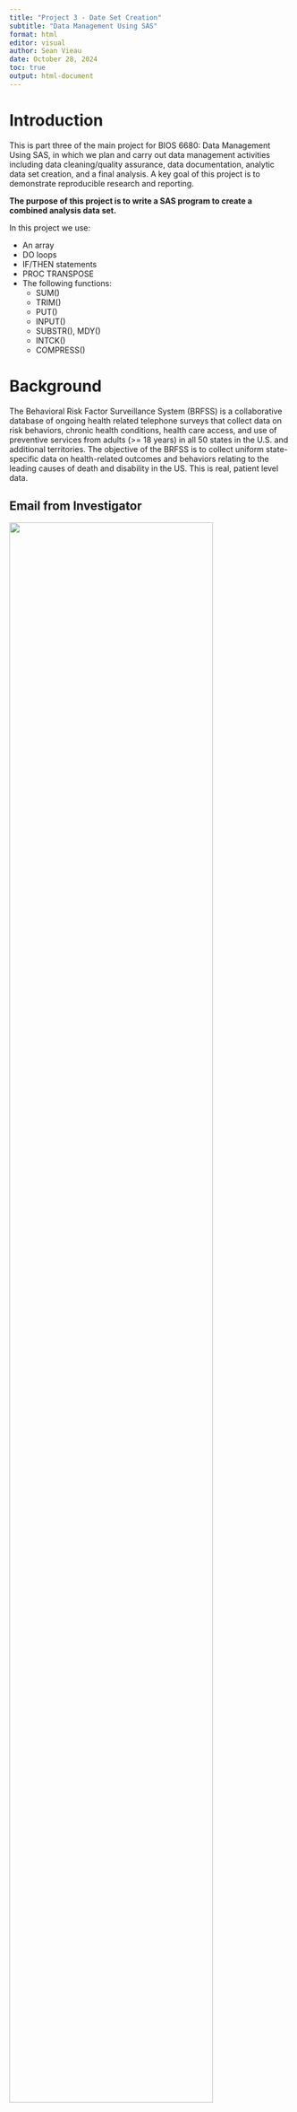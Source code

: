 ```yaml
---
title: "Project 3 - Date Set Creation"
subtitle: "Data Management Using SAS"
format: html
editor: visual
author: Sean Vieau
date: October 28, 2024
toc: true
output: html-document
---
```


# Introduction

This is part three of the main project for BIOS 6680: Data Management Using SAS, in which we plan and carry out data management activities including data cleaning/quality assurance, data documentation, analytic data set creation, and a final analysis. A key goal of this project is to demonstrate reproducible research and reporting.

**The purpose of this project is to write a SAS program to create a combined analysis data set.**

In this project we use:

-   An array
-   DO loops
-   IF/THEN statements
-   PROC TRANSPOSE
-   The following functions:
    -   SUM()
    -   TRIM()
    -   PUT()
    -   INPUT()
    -   SUBSTR(), MDY()
    -   INTCK()
    -   COMPRESS()

# Background

The Behavioral Risk Factor Surveillance System (BRFSS) is a collaborative database of ongoing health related telephone surveys that collect data on risk behaviors, chronic health conditions, health care access, and use of preventive services from adults (\>= 18 years) in all 50 states in the U.S. and additional territories. The objective of the BRFSS is to collect uniform state-specific data on health-related outcomes and behaviors relating to the leading causes of death and disability in the US. This is real, patient level data.

## Email from Investigator

![](images/clipboard-312165149.png){fig-align="center" width="85%"}

#### Main Research Question

The researcher's main question is whether there is a significant difference in BMI between California and North Carolina.

#### Desired Data Set

They are only interested in including the following states: California, Colorado, Connecticut, Delaware, New Mexico, North Carolina, and West Virginia.

The investigator has asked us to create and merge the following data sets:

![](images/clipboard-3895198399.png){fig-align="center" width="70%"}

![](images/clipboard-3927233926.png){fig-align="center" width="70%"}

![](images/clipboard-2794684053.png){fig-align="center" width="70%"}

![](images/clipboard-2166764461.png){fig-align="center" width="70%"}

# Step 0: Connect to SAS

This document was created in RStudio with Quarto.

To code in SAS we first need to connect RStudio to the SAS server.

```r
# This code connects to SAS On Demand
library(configSAS)
configSAS::set_sas_engine()

#  This code allows you to run ```{sas}``` chunks
sas = knitr::opts_chunk$get("sas")
```

# Step 1: Create Libraries

Then we will create the necessary libraries.

```sas

* Set Courseroot;
%LET CourseRoot = /home/u63376223/sasuser.v94/Data Management Using SAS;

* Create libraries;
LIBNAME Source "&CourseRoot/BRFSS/Data/1_Source";
LIBNAME Impt "&CourseRoot/BRFSS/Data/2_Import";
```

# Step 2: Read In Data {#Read}

Here we will import the data sets.

::: panel-tabset
## Reference Table

#### Import and Transpose Data

```sas
#| results: "hide"
* Import the reference table;
TITLE "Reference Table";
DATA Impt.ref_table;
    SET "&CourseRoot/BRFSS/Data/1_Source/ref_table (1).sas7bdat";
RUN;

* Transpose it to wideform;
PROC TRANSPOSE DATA = Impt.ref_table
	OUT = Impt.ref_table_long;  
	VAR COL1--COL29803;     
	RUN;  
	
* Process the transposed data (drop out the _NAME_ coulumn); 
DATA Impt.ref_table_long;    
	SET Impt.ref_table_long;    
	DROP _NAME_; 
	RUN;
```

#### View Data

```sas

* Check contents to ensure correct data types;
ODS SELECT VARIABLES;
PROC CONTENTS DATA = Impt.ref_table_long;
	RUN;
	
* Visualize data set;
PROC PRINT DATA = Impt.ref_table_long (OBS = 10);
	RUN;
```

Dispcode should be numeric, but all values are also missing. I believe this is intentional so we do not need to address. All other variables look correct.

The reference table looks good and has been transposed correctly.

[Top of Tabset](#Read)

## Demographics

#### Import Data

```sas
#| results: "hide"

* Import demographics data set;
TITLE "Demographics";
PROC IMPORT 
        DATAFILE =  "&CourseRoot/BRFSS/Data/1_Source/demographics (2).xlsx"
        OUT     =   Impt.Demographics
        DBMS    =   XLSX
        REPLACE;
RUN;
```

#### View Data

```sas
* Check contents to ensure correct data types;
ODS SELECT VARIABLES;
PROC CONTENTS DATA = Impt.DEMOGRAPHICS;
	RUN;
	
* Visualize data set;
PROC PRINT DATA = Impt.Demographics (OBS = 10);
	RUN;
```

All Demographics variables are the correct length and type.

[Top of Tabset](#Read)

## Outcomes {#outcomes}

#### Import Data

```sas
#| results: "hide"
* Import the dataset;
TITLE "Outcomes";
PROC IMPORT DATAFILE="&CourseRoot/BRFSS/Data/1_Source/outcomes (1).csv"
            OUT=Impt.Outcomes
            DBMS=CSV
            REPLACE;
     GETNAMES=YES;
     GUESSINGROWS=MAX; /* Ensures that SAS scans more rows to determine the correct data types */
     RUN;
```

#### View Data

```sas
* Check contents to ensure correct data types;
ODS SELECT VARIABLES;
PROC CONTENTS DATA = Impt.Outcomes;
	RUN;
            
* Examine data;
PROC PRINT DATA = Impt.Outcomes (OBS = 10);
  RUN;
```

All Outcomes variables are the correct length and type.

[Top of Tabset](#Read)

## Risk Factors

#### Import Data

```sas
#| results: "hide"
* Import risk factors;
TITLE "Risk Factors";
PROC IMPORT 
        DATAFILE =  "&CourseRoot/BRFSS/Data/1_Source/riskfactors (1).xlsx"
        OUT     =   Impt.Risk
        DBMS    =   XLSX
        REPLACE ;
    RUN;
```

#### View Data

```sas
* Check contents to ensure correct data types;
ODS SELECT VARIABLES;
PROC CONTENTS DATA = Impt.Risk;
	RUN;

* Visualize data set;
PROC PRINT DATA = Impt.Risk (OBS = 10);
	RUN;
```

All Risk Factors variables are the correct length and type.

[Top of Tabset](#Read)
:::

# Step 3: Create Demographics Data Set {#Demo}

::: panel-tabset
## Race

#### Create Format

```sas
#| results: "hide"
* Create FORMAT for race;
TITLE "Demographics: Race";
PROC FORMAT;
	VALUE RaceCd
			1 = "Non-Hispanic White"
			2 = "Non-Hispanic Black"
			3 = "Non-Hispanic American Indian or Alaskan Native"
			4 = "Hispanic"
			5 = "Other";
	RUN;
```

#### Create Variable

```sas
#| results: "hide"
* Use boolean logic to create RaceCd variable per PI specifications;
DATA Impt.Demographics;
	SET Impt.Demographics;
		IF _PRACE2 = . 						 THEN RaceCd = .;
		ELSE IF _PRACE2 = 1 AND _HISPANC = 2 THEN RaceCd = 1;
		ELSE IF _PRACE2 = 2 AND _HISPANC = 2 THEN RaceCd = 2;
		ELSE IF _PRACE2 = 3 AND _HISPANC = 2 THEN RaceCd = 3;
		ELSE IF				    _HISPANC = 1 THEN RaceCd = 4;
		ELSE 									  RaceCd = 5;
	ATTRIB RaceCd LABEL = "Race" FORMAT = RaceCd.;
	RUN;
```

#### Double Check for Correct Assignment

```sas
* Double check for correct assignment;
PROC PRINT DATA = Impt.Demographics (OBS = 10);
	VAR _PRACE2 _HISPANC RaceCd;
	FORMAT RaceCd RaceCd.;
	RUN;
```

All correct.

[Top of Tabset](#Demo)

## Insurance

#### Create Format

```sas
#| results: "hide"
* Create FORMAT for insurance;
TITLE "Demographics: Insurance";
PROC FORMAT;
	VALUE InsuranceCd
			1 = "Private/commercial/Medicare/Medigap"
			2 = "Medicaid/CHIP"
			3 = "Tricare"
			4 = "Indian Health Services"
			5 = "Other"
			6 = "None/Uninsured/Unknown";
	RUN;
```

#### Create Variable

```sas
#| results: "hide"
* Create Insurance variable per PI specifications;
DATA Impt.Demographics;
	SET Impt.Demographics;
		IF 		PRIMINSR in (1, 2, 3, 4) THEN InsuranceCd = 1;
		ELSE IF PRIMINSR in (5,6)		 THEN InsuranceCd = 2;
		ELSE IF PRIMINSR = 7 			 THEN InsuranceCd = 3;
		ELSE IF PRIMINSR = 8			 THEN InsuranceCd = 4;
		ELSE IF PRIMINSR in (9,10)		 THEN InsuranceCd = 5;
		ELSE 								  InsuranceCd = 6;
	ATTRIB InsuranceCd LABEL = "Insurance" FORMAT = InsuranceCd.;
	RUN;
```

#### Double Check for Correct Assignment

```sas
* Double check for correct assignment;
PROC PRINT DATA = Impt.Demographics (OBS = 10);
	VAR PRIMINSR InsuranceCd;
	FORMAT InsuranceCd InsuranceCd.;
	RUN;
```

All correct.

[Top of Tabset](#Demo)

## Education

#### Create Format

```sas
#| results: "hide"
* Create FORMAT for Education;
TITLE "Demographics: Education";
PROC FORMAT;
	VALUE EducationCd
			1 = "<High School"
			2 = "Graduated High School"
			3 = "Some College"
			4 = "4+ Year College Degree";
	RUN;
```

#### Create Variable

```sas
#| results: "hide"
* Create Education variable per PI specifications;
DATA Impt.Demographics;
	SET Impt.Demographics;
		IF 		EDUCA IN(.,9) 	THEN EducationCd = .;
		ELSE IF EDUCA IN(1,2,3) THEN EducationCd = 1;
		ELSE IF EDUCA = 4		THEN EducationCd = 2;
		ELSE IF EDUCA = 5		THEN EducationCd = 3;
		ELSE 						 EducationCd = 4;
	ATTRIB EducationCd LABEL = "Education" FORMAT = EducationCd.;
	RUN;
```

#### Double Check for Correct Assignment

```sas
* Double check for correct assignment;
PROC PRINT DATA = Impt.Demographics (OBS = 10);
	VAR EDUCA EducationCd;
	FORMAT InsuranceCd InsuranceCd.;
	RUN;	
```

All correct.

[Top of Tabset](#Demo)

## Age

#### Create Format

```sas
#| results: "hide"
* Create FORMAT for age;
TITLE "Demographics: Age";
PROC FORMAT;
	VALUE AgeCd
		1 = "18-44"
		2 = "45-64"
		3 = "65+";
	RUN;
```

#### Create Variable

```sas
#| results: "hide"
* Create Age variable per PI specifications;	
DATA Impt.Demographics;
	SET Impt.Demographics;
		IF 		_AGEG5YR IN(.,14)	   THEN AgeCd = .;
		ELSE IF _AGEG5YR IN(1,2,3,4,5) THEN AgeCd = 1;
		ELSE IF _AGEG5YR IN(6,7,8,9)	   THEN AgeCd = 2;
		ELSE 								AgeCd = 3;
	ATTRIB AgeCd LABEL = "Age" FORMAT = AgeCd.;
	RUN;
```

#### Double Check for Correct Assignment

```sas
* Double check for correct assignment;
PROC PRINT DATA = Impt.Demographics (OBS = 10);
	VAR _AGEG5YR AgeCd;
	FORMAT AgeCd AgeCd.;
	RUN;	
```

[Top of Tabset](#Demo)

## Income

#### Create Format

```sas
#| results: "hide"
* Create format for Income;
TITLE "Demographics: Income";
PROC FORMAT;
	VALUE IncomeCd
		1 = "<15k"
		2 = "15-<35k"
		3 = "35-<50K"
		4 = "50k-<100k"
		5 = "100k-<200k"
		6 = "200K+";
	RUN;
```

#### Create Variable

```sas
#| results: "hide"
* Create Income variable per PI specifications;
DATA Impt.Demographics;
	SET Impt.Demographics;
		IF 		INCOME3 IN(., 77, 99) THEN IncomeCd = .;
		ELSE IF	INCOME3 IN(1,2)		  THEN IncomeCd = 1;
		ELSE IF INCOME3 IN(3,4)		  THEN IncomeCd = 2;
		ELSE IF INCOME3 IN(5,6)		  THEN IncomeCd = 3;
		ELSE IF INCOME3 IN(7,8) 	  THEN IncomeCd = 4;
		ELSE IF INCOME3 IN(9,10)	  THEN IncomeCd = 5;
		ELSE						  	   IncomeCd = 6;
	ATTRIB IncomeCd LABEL = "Income" FORMAT = IncomeCd.;
	RUN;
```

#### Double Check for Correct Assignment

```sas
* Double check for correct assignment;
PROC PRINT DATA = Impt.Demographics (OBS = 10);
	VAR INCOME3 IncomeCd;
	FORMAT IncomeCd IncomeCd.;
	RUN;	
```

[Top of Tabset](#Demo)

## Number of Disabilities

#### Create Variable

```sas
#| results: "hide"
* Create Disabilities variable per PI specifications;
TITLE "Demographics: Disabilities";
DATA Impt.Demographics;
	SET Impt.Demographics;
	Disabilities = SUM((DEAF = 1), (BLIND = 1), (DECIDE = 1), (DIFFWALK = 1), (DIFFDRES = 1), (DIFFALON = 1));
	ATTRIB Disabilities LABEL = "Total Number of Disabilities" FORMAT = BEST.;
	RUN;
```

#### Double Check for Correct Assignment

```sas
* Double check for correct assignment;
PROC PRINT DATA = Impt.Demographics (OBS = 10);
	VAR DEAF BLIND DECIDE DIFFWALK DIFFDRES DIFFALON Disabilities;
	RUN;	
```

[Top of Tabset](#Demo)
:::

## Consolidate Demogrpahics Data Set

Here we will collect only the variables we created which the investigator asked for, and the variables needed for the final merge;

#### Collect Variables

```sas
#| results: "hide"
TITLE "Demographics Cleaned";
DATA Impt.Demographics_Final;
	SET Impt.Demographics;
	KEEP seqno RaceCd InsuranceCd EducationCd AgeCd IncomeCd Disabilities;
	RENAME  RaceCd = Race 
			InsuranceCd = Insurance
			EducationCd = Education
			AgeCd = Age
			IncomeCd = Income;
  RUN;
```

#### View Data

```sas
* Examine data set;
PROC PRINT DATA = Impt.DEMOGRAPHICS_FINAL (OBS = 10);
	RUN;
```

#### Double Check for Correct Formats and Labels

```sas
* Double check for format;
ODS SELECT VARIABLES;
PROC CONTENTS DATA = Impt.Demographics_Final;
	RUN;
```

# Step 4: Create Outcomes Data Set {#Outcomes}

::: panel-tabset
## CHD/Heart Attack

#### Create Format

```sas
#| results: "hide"
* Create format for ever had a CHD or heart attack;
TITLE "Outcomes: CHD or Heart Attack";
PROC FORMAT;
	VALUE CHDattackCd
		1 = "Yes"
		2 = "No"
		3 = "Not Asked or Missing";
	RUN;
```

#### Create Variable

```sas
#| results: "hide"
* Create CHDattack variable per PI specifications;
DATA Impt.Outcomes;
	SET Impt.Outcomes; 
	IF 		CVDCRHD4 = 1 OR CVDINFR4 = 1 THEN CHDattackCd = 1;
	ELSE IF CVDCRHD4 = 2 AND CVDINFR4 = 2 THEN CHDattackCd = 2;
	ELSE 										CHDattackCd = 3;
	ATTRIB CHDattackCd LABEL = "CHD or Heart Attack" FORMAT = CHDattackCd.;
	RUN;
```

#### Double Check for Correct Assignment

```sas
* Double check for correct assignment;
PROC PRINT DATA = Impt.Outcomes (OBS = 10);
	VAR CVDCRHD4 CVDINFR4 CHDattackCd;
	RUN;	
```

[Top of Tabset](#Outcomes)

## Asthma

#### Create Format

```sas
#| results: "hide"
* Create format for asthma status;
TITLE "Outcomes: Asthma";
PROC FORMAT;
	VALUE AsthmaCd
		1 = "Current" 
		2 = "Former"
		3 = "Never"
		4 = "Don’t Know/Not Sure";
	RUN;
```

#### Create Variable

```sas
#| results: "hide"
* Create Disabilities variable per PI specifications;
DATA Impt.Outcomes;
	SET Impt.Outcomes;
		IF		 ASTHMA3 = 1 AND ASTHNOW = 1 THEN AsthmaCd = 1;
		ELSE IF  ASTHMA3 = 1 AND ASTHNOW = 2 THEN AsthmaCd = 2;
		ELSE IF  ASTHMA3 = 2				 THEN AsthmaCd = 3;
		ELSE									  AsthmaCd = 4;
		ATTRIB AsthmaCd LABEL = "Asthma Status" FORMAT = AsthmaCd.;
	RUN;
```

#### Double Check for Correct Assignment

```sas
* Double check for correct assignment;
PROC PRINT DATA = Impt.Outcomes (OBS = 10);
	VAR ASTHMA3 ASTHNOW AsthmaCd;
	RUN;	
```

[Top of Tabset](#Outcomes)

## BMI

BMI took particular care to code correctly.

In the data base, metric units begin with 9, and missing or refused variables are coded as 777 or 999.

Thus it took some careful work to manipulate strings to filter the variable as desired!

#### Create Variable

```sas
#| results: "hide"
* Create BMI variable per PI specifications;

* Some weights are in lbs and some are in kg, we will have to address;
* Convert all weights in kg into lbs;
TITLE "Outcomes: BMI";
DATA Impt.Outcomes;
	SET Impt.Outcomes;
		WEIGHT2_char = TRIM(PUT(WEIGHT2, 4.));  *convert HEIGHT2 into a string so I can find if it starts with 9 (i.e. is in metric);
		IF WEIGHT2_char ^= "9999" AND SUBSTR(WEIGHT2_char,1,1) = "9"
		 THEN DO WEIGHT2 = INPUT(SUBSTR(WEIGHT2_char,2), BEST12.)*2.20462; *Select the weight in kg and convert to lbs;
			END;
		DROP WEIGHT2_char;
	RUN;
	
* Convert all heights in cm to feet and inches;
DATA Impt.Outcomes;
	SET Impt.Outcomes;
		IF HEIGHT3 ^= 7777 AND HEIGHT3 ^= 9999
			THEN DO 
				HEIGHT3_char = TRIM(PUT(HEIGHT3, 3.)); 
				feet = INPUT(SUBSTR(HEIGHT3_char, 1, 1), 8.); *Select the first digit as the number of feet;
	  			inches = INPUT(SUBSTR(HEIGHT3_char, 2, 2), 8.); * Select digits 2 and 3 as the number of inches;
	  			HEIGHT_inches = (feet*12) + inches; * Convert feet and inches into just inches;

  				END;
  		ELSE IF HEIGHT3 ^= 7777 AND HEIGHT3 ^= 9999
  			THEN DO 
  				HEIGHT3_char = TRIM(PUT(HEIGHT3, 4.)); *convert HEIGHT3 into a string so I can find if it starts with 9 (i.e. is in metric);
  				HEIGHT_inches = INPUT(SUBSTR(WEIGHT2_char,2), BEST12.)*0.393701; * convert centimeters into inches;
  				END;
  		DROP feet inches HEIGHT3_char;
  	RUN;
  	
* Calculate BMI;
DATA Impt.Outcomes;
	SET Impt.Outcomes;
	IF 		WEIGHT2 IN(7777,9999) OR HEIGHT3 IN(7777,9999) THEN BMI = .;
	ELSE 														BMI = (WEIGHT2 / (HEIGHT_inches**2)) * 730;
	ATTRIB BMI LABEL = "Patient BMI";
RUN;
```

#### Double Check for Correct Assignment

```sas
* Double check for correct assignment;
PROC PRINT DATA = Impt.Outcomes (OBS = 10);
	VAR WEIGHT2 HEIGHT3 BMI;
	RUN;	
```

For good measure, lets plot a histogram which should be normally distributed if we did that all correctly

```sas
PROC SGPLOT DATA = Impt.Outcomes;
	HISTOGRAM BMI;
	RUN;
```

BMI is correct.

[Top of Tabset](#Outcomes)

## BMI Category

#### Create Format

```sas
#| results: "hide"
* Create format for BMI category;
TITLE "Outcomes: BMI Category";
PROC FORMAT;
	VALUE BMIcat
		1= "Underweight"
		2 = "Normal Weight"
		3 = "Overweight"
		4 = "Obese";
	RUN;
```

#### Create Variable

```sas
#| results: "hide"
* Create BMIcat per PI specifications;
DATA Impt.Outcomes;
	SET Impt.Outcomes;
		IF BMI = . 		   THEN BMIcat = .; 		
		ELSE IF BMI < 18.5 THEN BMIcat = 1;
		ELSE IF	18.5 <= BMI < 25.0 THEN BMIcat = 2;
		ELSE IF 25.0 <= BMI < 30.0 THEN BMIcat = 3;
		ELSE 							BMIcat = 4;
	ATTRIB BMICat LABEL = "BMI Category" FORMAT = BMIcat.;
	RUN;
```

#### Double Check for Correct Assignment

```sas
* Double check for correct assignment;
PROC PRINT DATA = Impt.Outcomes (OBS = 10);
	VAR BMI BMIcat;
	RUN;	
```

[Top of Tabset](#Outcomes)

## Covid

#### Create Format

```sas
#| results: "hide"
* Create format for covid status;
PROC FORMAT;
	VALUE CovidCd
		1 = "Yes"
		2 = "No"
		3 = "Unknown/Refused/Missing";
	RUN;
```

#### Create Variable

```sas
#| results: "hide"
* Create Covid status per PI specifications;
DATA Impt.Outcomes;
	SET Impt.Outcomes;
		IF 		COVIDPOS IN(1,3) THEN CovidCd = 1;
		ELSE IF COVIDPOS = 2 THEN CovidCd = 2;
		ELSE					  CovidCd = 3;
	ATTRIB CovidCd LABEL = "Ever had Covid" FORMAT = CovidCd.;
	RUN;
```

#### Double Check for Correct Assignment

```sas
* Double check for correct assignment;
PROC PRINT DATA = Impt.Outcomes (OBS = 10);
	VAR COVIDPOS CovidCd;
	RUN;	
```

[Top of Tabset](#Outcomes)

## Cancer

#### Create Format

```sas
#| results: "hide"
* Create format for cancer status;
PROC FORMAT;
	VALUE CancerCd
		1 = "Yes"
		2 = "No";
	RUN;
```

#### Create Variable

```sas
#| results: "hide"
* Create BMIcat per PI specifications;	
DATA Impt.Outcomes;
	SET Impt.Outcomes;
		IF 		CNCRDIFF = . THEN CancerCd = 2;
		ELSE IF CNCRDIFF IN(1,2,3,7) THEN CancerCd = 1;
	ATTRIB CancerCd LABEL = "Ever had Cancer" FORMAT = Cancercd.;
	RUN;
```

#### Double Check for Correct Assignment

```sas
* Double check for correct assignment;
PROC PRINT DATA = Impt.Outcomes (OBS = 10);
	VAR CNCRDIFF Cancercd;
	RUN;	
```

[Top of Tabset](#Outcomes)

## Age at First Cancer

#### Create Format

```sas
#| results: "hide"
* Create format for cancer age;
TITLE "Outcomes: Cancer Age";
PROC FORMAT;
	VALUE CancerAge
		1 = "0-<15"
		2 = "15-<18"
		3 = "18-<39"
		4 = "40+";
	RUN;
```

#### Create Variable

```sas
#| results: "hide"
* Create cancer age per PI specifications;	
DATA Impt.Outcomes;
	SET Impt.Outcomes;
		IF		CNCRAGE IN(., 98, 99) THEN CancerAge = .;
		ELSE IF 0 < CNCRAGE < 15 THEN CancerAge = 1;
		ELSE IF 15 <= CNCRAGE < 18 THEN CancerAge = 2;
		ELSE IF 18 <= CNCRAGE < 39 THEN CancerAge = 3;
		ELSE							CancerAge = 4;
	ATTRIB CancerAge LABEL = "Age at first cancer diagnosis" FORMAT = CancerAge.;
	RUN;
```

#### Double Check for Correct Assignment

```sas
* Double check for correct assignment;
PROC SORT DATA = Impt.Outcomes OUT = Impt.Sorted_Data;
	BY DESCENDING CancerAge;
	RUN;
	
PROC PRINT DATA = Impt.Sorted_Data (OBS = 10);
	VAR CNCRAGE CancerAge;
	RUN;	
```

[Top of Tabset](#Outcomes)
:::

## Consolidate Outcomes Data Set

Here we will collect only the variables we created which the investigator asked for, and the variables needed for the final merge.

#### Collect Variables

```sas
#| results: "hide"
TITLE "Outcomes: Final Data Set";
DATA Impt.Outcomes_Final;
	SET Impt.Outcomes;
	KEEP SEQNO CHDattackCd AsthmaCd BMI BMIcat CovidCd CancerCd CancerAge;
	RENAME  CHDattackCd = CHDattack
		 	AsthmaCd = Asthma
		 	CovidCd = Covid
		 	CancerCd = Cancer;
	RUN;
```

#### View Data

```sas
* Print head;
PROC PRINT DATA = Impt.Outcomes_Final (OBS = 10);
	RUN;
	
* Double check formats;
ODS SELECT VARIABLES;
PROC CONTENTS DATA = Impt.Outcomes_Final;
	RUN;
```

# Step 5: Create Risk Factors Data Set {#Risk}

::: panel-tabset
## Physical Health

#### Create Variable

```sas
#| results: "hide"
* Create physical health variable per PI specifications;
TITLE "Risk Factors: Physical Health Not Good";
DATA Impt.Risk;
	SET Impt.Risk;
	IF 		PHYSHLTH IN(.,77,99) THEN PhysHealth = .;
	ELSE IF PHYSHLTH = 88 		 THEN PhysHealth  = 0;
	ELSE 				       		  PhysHealth = (PHYSHLTH /30) * 100;
	LABEL PhysHealth = "Percent of 30 days with physical health not good";
	RUN;
```

#### Double Check for Correct Assignment

```sas
* Double check for correct assignment;
PROC PRINT DATA = Impt.Risk (OBS = 10);
	VAR PHYSHLTH PhysHealth;
	RUN;
```

[Top of Tabset](#Risk)

## Mental Health

#### Create Variable

```sas
#| results: "hide"
* Create mental health variable per PI specifications;
TITLE "Risk Factors: Mental Health Not Good";
DATA Impt.Risk;
	SET Impt.Risk;
	IF 		MENTHLTH IN(.,77,99) THEN MentHealth = .;
	ELSE IF MENTHLTH = 88 		 THEN MentHealth  = 0;
	ELSE 				       		  MentHealth = (MENTHLTH /30) * 100;
	LABEL MentHealth = "Percent of 30 days with mental health not good";
	RUN;
```

#### Double Check for Correct Assignent

```sas
* Double check for correct assignment;
PROC PRINT DATA = Impt.Risk (OBS = 10);
	VAR MENTHLTH MentHealth;
	RUN;
```

[Top of Tabset](#Risk)

## Smoking Status

#### Create Format

```sas
#| results: "hide"
* Create format for smoking status;
TITLE "Risk Factors: Smoking Status";
PROC FORMAT;
	VALUE SmokeStat
		1 = "Current Smoker"
		2 = "Former Smoker"
		3 = "Never Smoker"
		4 = "Don't Know/Refused/Missing";
	RUN;
```

#### Create Variable

```sas
#| results: "hide"
* Create smoking status variable per PI specifications;
DATA Impt.Risk;
	SET Impt.Risk;
		IF		 SMOKE100 = 1 AND SMOKDAY2 IN(1,2) THEN SmokeStat = 1;
		ELSE IF	 SMOKE100 = 1 AND SMOKDAY2 = 3	   THEN SmokeStat = 2;
		ELSE IF  SMOKE100 = 2					   THEN SmokeStat = 3;
		ELSE 									  	    SmokeStat = 4;
		ATTRIB SmokeStat LABEL = "Smoking Status" FORMAT = SmokeStat.;
	RUN;
```

#### Double Check for Correct Assignment

```sas
* Double check for correct assignment;
PROC PRINT DATA = Impt.Risk (OBS = 10);
	VAR SMOKE100 SMOKDAY2 SmokeStat;
	RUN;
```

[Top of Tabset](#Risk)

## Years Smoked

#### Create Variable

```sas
#| results: "hide"
* Create smoking status variable per PI specifications;
DATA Impt.Risk;
	SET Impt.Risk;
	
		IF 		SmokeStat = 4 THEN SmokeTime = .;
		ELSE IF SmokeStat = 3 THEN SmokeTime = 0;
		ELSE IF SmokeStat IN(1,2) AND LCSFIRST NOT IN(777,999) AND LCSLAST NOT IN(777,999)
			THEN SmokeTime = LCSLAST - LCSFIRST;
		ELSE 						SmokeTime = .;
	ATTRIB SmokeTime LABEL = "How many years smoked";
	RUN;
```

#### Double Check for Correct Assignment

```sas
* Double check for correct assignment;
PROC PRINT DATA = Impt.Risk (OBS = 10);
	VAR SmokeStat LCSFIRST LCSLAST SmokeTime;
	RUN;
```

Note: there is a current smoker with 999 for last cigarette smoked. This was not reported in the data dictionary, but we will assume these are patients that did not wish to report their age.

[Top of Tabset](#Risk)

## Alcohol

#### Create Format

```sas
#| results: "hide"
* Create format for smoking status;
TITLE "Risk Factors: Alcohol";
PROC FORMAT;
	VALUE Alcohol
		1 = "Yes"
		2 = "No";
	RUN;
```

#### Create Variable

```sas
#| results: "hide"
* Create alcohol consumption variable per PI specifications;
DATA Impt.Risk;
	SET Impt.Risk;
		IF  	ALCDAY4 IN(., 777,999) THEN Alcohol = .;
		ELSE IF ALCDAY4 = 888 THEN Alcohol = 2;
		ELSE					   Alcohol = 1;
	ATTRIB Alcohol LABEL = "Consumed alcohol in past 30 days" FORMAT = Alcohol.;
	RUN;
```

#### Double Check for Correct Assignment

```sas
* Double check for correct assignment;
PROC PRINT DATA = Impt.Risk (OBS = 10);
	VAR ALCDAY4 Alcohol;
	RUN;
```

[Top of Tabset](#Risk)

## Months Between Covid Vaccines

#### Create Format

```sas
#| results: "hide"
* Create covid vaccine variable per PI specifications;
DATA Impt.Risk;
  SET Impt.Risk;
  * Convert dates to a character string;
  firstvax_char = TRIM(LEFT(PUT(COVIDFS1, 6.)));
  secondvax_char = TRIM(LEFT(PUT(COVIDSE1, 6.)));
  
  * Extract Month and Year for firstvax_char;
  IF LENGTH(firstvax_char) = 5 THEN DO;
    month1 = INPUT(SUBSTR(firstvax_char, 1, 1), BEST12.);
    year1 = INPUT(SUBSTR(firstvax_char, 2), BEST12.);
  END;
  ELSE IF LENGTH(firstvax_char) = 6 THEN DO;
    month1 = INPUT(SUBSTR(firstvax_char, 1, 2), BEST12.);
    year1 = INPUT(SUBSTR(firstvax_char, 3), BEST12.);
  END;

  * Extract Month and Year for secondvax_char;
  IF LENGTH(secondvax_char) = 5 THEN DO;
    month2 = INPUT(SUBSTR(secondvax_char, 1, 1), BEST12.);
    year2 = INPUT(SUBSTR(secondvax_char, 2), BEST12.);
  END;
  ELSE IF LENGTH(secondvax_char) = 6 THEN DO;
    month2 = INPUT(SUBSTR(secondvax_char, 1, 2), BEST12.);
    year2 = INPUT(SUBSTR(secondvax_char, 3), BEST12.);
  END;

	* Calculate number of months inbetween;
	IF SUBSTR(firstvax_char, 1, 2) NOT IN("77" "99") 
	AND SUBSTR(Secondvax_char,1, 2) NOT IN ("77", "99")
	THEN DO
  date1 = MDY(month1, 1, year1);
  date2 = MDY(month2, 1, year2);
  
  * Calculate the difference in months;
  CovidVaxMonths = INTCK('MONTH', date1, date2);
  ATTRIB CovidVaxMonths Label = "Number of months between first and second covid vaccination";
  END;
  
  RUN;
```

#### Double Check for Correct Calculations

```sas
* Double check calculations are correct;
PROC SORT DATA=Impt.Risk OUT=Impt.SortedRisk;
  BY DESCENDING CovidVaxMonths;
RUN;
PROC PRINT DATA = Impt.SortedRisk (OBS = 10);
	VAR month1 year1 month2 year2 CovidVaxMonths;
	RUN;
```

[Top of Tabset](#Risk)

## Marijuana Percent

#### Create Variable

```sas
#| results: "hide"
* Create Marijuana percent variable per PI specifications;
TITLE "Risk Factors: Marijuana Percentage";
DATA Impt.Risk;
	SET Impt.Risk;
	IF 		MARIJAN1 IN(.,77,99) THEN MarijuanaPerc = .;
	ELSE IF MARIJAN1 = 88 		 THEN MarijuanaPerc  = 0;
	ELSE 				       		  MarijuanaPerc = (MARIJAN1 /30) * 100;
	LABEL MarijuanaPerc = "Percent of 30 days with marijuana use";
	RUN;
```

#### Double Check for Correct Assignment

```sas
* Double check for correct assignment;
PROC SORT DATA=Impt.Risk OUT=Impt.SortedRisk;
  BY DESCENDING MarijuanaPerc;
RUN;
PROC PRINT DATA = Impt.SortedRisk (OBS = 10);
	VAR MARIJAN1 MarijuanaPerc;
	RUN;
```

[Top of Tabset](#Risk)

## Marijuana Use

#### Create Format

```sas
#| results: "hide"
* Create format for Marijuana Use;
TITLE "Risk Factors: Marijuana Use";
PROC FORMAT;
	VALUE Marijuana
		1 = "Yes"
		2 = "No";
	RUN;
```

#### Create Variable

```sas
#| results: "hide"
* Create marijuana use variable per PI specifications;
DATA Impt.Risk;
	SET Impt.Risk;
		IF  	MARIJAN1 IN(., 77,99) THEN Marijuana = .;
		ELSE IF MARIJAN1 = 88 THEN Marijuana = 2;
		ELSE					   Marijuana = 1;
	ATTRIB Marijuana LABEL = "Marijuana use in past 30 days" FORMAT = Marijuana.;
	RUN;
```

#### Double Check for Correct Assignment

```sas
* Double check for correct assignment;
PROC SORT DATA=Impt.Risk OUT=Impt.SortedRisk;
  BY DESCENDING Marijuana;
RUN;
PROC PRINT DATA = Impt.SortedRisk (OBS = 10);
	VAR MARIJAN1 Marijuana;
	RUN;
```

[Top of Tabset](#Risk)

## Packs of Cigarettes per Day

#### Create Variable

```sas
#| results: "hide"
* Create Variable;
TITLE "Risk Factors: Number of Cigarette Packs per Day";
DATA Impt.Risk;
	SET Impt.Risk;
		IF		LCSNUMCG IN(777,999) THEN SmokeNum = .;
		ELSE IF LCSNUMCG = . 		 THEN SmokeNum = .;
		ELSE IF LCSNUMCG = 0		 THEN SmokeNum = 0;
		ELSE 							  SmokeNum =  LCSNUMCG/20;
	ATTRIB SmokeNum LABEL = "Numer of Cigarette Packs Per Day";
	RUN;
```

#### Double Check for Correct Assignment

```sas
* Double check for correct assignment;
PROC PRINT DATA = Impt.Risk (OBS = 10);
	VAR LCSNUMCG SmokeNum;
	RUN;
```

[Top of Tabset](#Risk)
:::

## Consolidate Risk Factors Data Set

Here we will collect only the variables we created which the investigator asked for, and the variables needed for the final merge.

#### Collect Variables

```sas
#| results: "hide"
TITLE "Risk Factors: Final Data Set";
DATA Impt.Risk_Final;
	SET Impt.Risk;
	KEEP id PhysHealth MentHealth SmokeStat SmokeNum SmokeTime Alcohol CovidVaxMonths MarijuanaPerc Marijuana;
	RUN;
```

#### View the Data Set

```sas
* Print head;
PROC PRINT DATA = Impt.Risk_Final (OBS = 10);
	RUN;
	
* Double check formats;
TITLE "Risk Factors: Check Formats";
ODS SELECT VARIABLES;
PROC CONTENTS DATA = Impt.Risk_Final;
	RUN;
```

# Step 6: Create Reference Table

We just need to make one simple change to this data set: aggregate `Month`, `Day`, and `Year` into a date object in SAS.

## Create `Date` Variable in Reference Table

#### Create Variable

```sas
#| results: "hide"
* Create and Format date variable;
DATA Impt.Ref_Final;
	SET Impt.ref_table_long;
	IntvDate = MDY(IMONTH, IDAY, IYEAR);
	ATTRIB IntvDate LABEL = "Interview Date" FORMAT = MMDDYY10.;
	KEEP id SEQNO IntvDate;
	RUN;
```

#### Double Check for Correct Conversion

```sas
* Double check by printing;
PROC PRINT DATA = Impt.Ref_Final (OBS = 10);
	RUN;
```

# Step 7: Merge Data Sets

Before we can merge, we need to ensure the variable we will merge on is the same format and type across all data sets.

In particular, SEQNO in the demographics Final data set is a character variable with '-'s in it. We have to clean those out and make it numeric to merge it using the reference table.

## Merge Reference Table, Demographics, and Outcomes on SEQNO

#### Ensure Same Format and Type for SEQNO

```sas
#| results: "hide"
* Convert SEQNO in the reference table to numeric and SORT;
TITLE "Final Data Set";
DATA Impt.Ref_Final;
	SET Impt.Ref_Final;
	SEQNO_num = INPUT(SEQNO, BEST12.);
	FORMAT SEQNO_num BEST12.;
	DROP SEQNO;
	RENAME SEQNO_NUM = SEQNO;
	RUN;


* Correct the SEQNO format in the demographics data set;
DATA Impt.Demographics_Final;
	SET Impt.Demographics_Final;
	SEQNO = COMPRESS(SEQNO, "-");
	SEQNO_num = INPUT(SEQNO, BEST12.);
	FORMAT SEQNO_num BEST12.;
	DROP SEQNO;
	RENAME SEQNO_num = SEQNO;
	RUN;
```

#### Sort Data Sets

```sas
#| results: "hide"
* Sort Demographics_Final by SEQNO;
PROC SORT DATA = Impt.Demographics_Final;
	BY SEQNO;
	RUN;

* Sort Outcomes_Final by SEQNO;
PROC SORT DATA = Impt.Outcomes_Final;
	BY SEQNO;
	RUN;	

* Sort Ref_Final by SEQNO;
PROC SORT DATA = Impt.Ref_Final;
	BY SEQNO;
	RUN;
```

#### Perform Merge on SEQNO

```sas
#| results: "hide"
* First merge by SEQNO;
DATA Impt.BRFSS_Final;
	MERGE Impt.Demographics_Final (IN = a)
		  Impt.Ref_Final (IN = b)
		  Impt.Outcomes_Final (IN = c);
	BY SEQNO;
	IF a AND b AND c;
	RUN;
```

## Merge Risk Factors on ID

#### Sort by ID

```sas
#| results: "hide"
* Sort by ID;
PROC SORT DATA = Impt.BRFSS_Final;
	BY id;
	RUN;
	
* Sort by ID;
PROC SORT DATA = impt.Risk_Final;
	BY id;
	RUN;
```

#### Perform Merge on ID

```sas
#| results: "hide"
* Then merge by Id;
DATA Impt.BRFSS_Final;
	MERGE Impt.BRFSS_Final (IN = a)
		  Impt.Risk_Final (IN = b);	
	BY id;
	IF a AND b;
	RUN;
```

## Clean Final Data Set

```sas
#| results: "hide"
* Rearrange and drop extraneous variables for a cleaner data set;
DATA Impt.BRFSS_Final;
	RETAIN id SEQNO IntvDate;
	SET Impt.BRFSS_Final;
	DROP SEQNO_OUTCOMES SEQNO_REF SEQNO_DEMO id_RISK id SEQNO;
	ATTRIB SEQNO LABEL = "Sequence Number";
	ATTRIB id LABEL = "ID";
	RUN;
```

# Final Data Set

```sas
* Print top 10 observations;
PROC PRINT DATA = Impt.BRFSS_Final (OBS = 10);
	RUN;
	
* Check variable types;
PROC CONTENTS DATA = Impt.BRFSS_Final;
	RUN;
```
